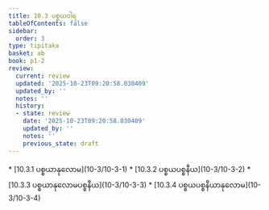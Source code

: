 ```yaml
---
title: 10.3 ပစ္စယဝါရ
tableOfContents: false
sidebar:
  order: 3
type: tipitaka
basket: ab
book: p1-2
review:
  current: review
  updated: '2025-10-23T09:20:58.030409'
  updated_by: ''
  notes: ''
  history:
  - state: review
    date: '2025-10-23T09:20:58.030409'
    updated_by: ''
    notes: ''
    previous_state: draft
---
```



<ReviewStatus review={frontmatter.review} showDetails={true} />

<HypothesisAnnotation frontmatter={frontmatter} />

<DynamicBreadcrumb />



<TableOfContents book="p1-2" section="10.3">
* [10.3.1 ပစ္စယာနုလောမ](10-3/10-3-1)
* [10.3.2 ပစ္စယပစ္စနီယ](10-3/10-3-2)
* [10.3.3 ပစ္စယာနုလောမပစ္စနီယ](10-3/10-3-3)
* [10.3.4 ပစ္စယပစ္စနီယာနုလောမ](10-3/10-3-4)
</TableOfContents>